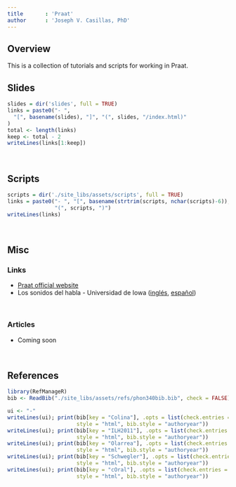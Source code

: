 ```yaml
---
title       : 'Praat'
author      : 'Joseph V. Casillas, PhD'
---
```


## Overview

This is a collection of tutorials and scripts for working in Praat. 

## Slides

```r
slides = dir('slides', full = TRUE)
links = paste0("- ", 
  "[", basename(slides), "]", "(", slides, "/index.html)"
)
total <- length(links)
keep <- total - 2
writeLines(links[1:keep])
```

</br> 

## Scripts

```r
scripts = dir('./site_libs/assets/scripts', full = TRUE)
links = paste0("- ", "[", basename(strtrim(scripts, nchar(scripts)-6)), "]", 
			   "(", scripts, ")")
writeLines(links)
```

</br>

## Misc

### Links

- [Praat official website](http://www.fon.hum.uva.nl/praat/)
- Los sonidos del habla - Universidad de Iowa ([inglés](http://soundsofspeech.uiowa.edu/english/english.html), [español](http://soundsofspeech.uiowa.edu/spanish/spanish.html))

</br> 

### Articles

- Coming soon


</br> 


## References

```r
library(RefManageR)
bib <- ReadBib("./site_libs/assets/refs/phon340bib.bib", check = FALSE)
```


```r
ui <- "-"
writeLines(ui); print(bib[key = "Colina"], .opts = list(check.entries = FALSE, 
					  style = "html", bib.style = "authoryear"))
writeLines(ui); print(bib[key = "ILH2011"], .opts = list(check.entries = FALSE, 
					  style = "html", bib.style = "authoryear"))
writeLines(ui); print(bib[key = "Olarrea"], .opts = list(check.entries = FALSE, 
					  style = "html", bib.style = "authoryear"))
writeLines(ui); print(bib[key = "Schwegler"], .opts = list(check.entries = FALSE, 
					  style = "html", bib.style = "authoryear"))
writeLines(ui); print(bib[key = "cOral"], .opts = list(check.entries = FALSE, 
					  style = "html", bib.style = "authoryear"))
```

</br></br>






